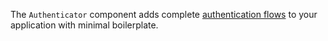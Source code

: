 
The `Authenticator` component adds complete [authentication flows](https://docs.amplify.aws/lib/auth/getting-started/q/platform/flutter)
to your application with minimal boilerplate.

<FlutterAuthenticatorExample id="flutter-authenticator-intro" />
